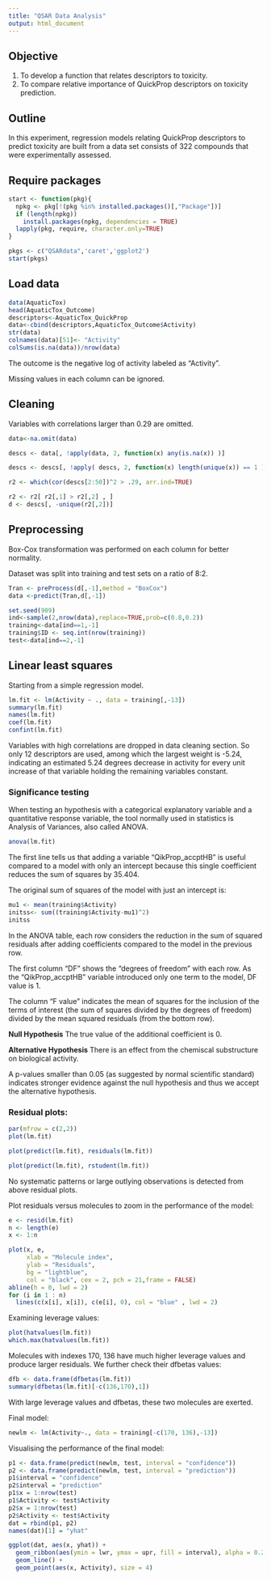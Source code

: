 ```yaml
---
title: "QSAR Data Analysis"
output: html_document
---
```


## Objective

1. To develop a function that relates descriptors to toxicity.
2. To compare relative importance of QuickProp descriptors on toxicity prediction.

## Outline

In this experiment, regression models relating QuickProp descriptors to predict toxicity are built from a data set consists of 322 compounds that were experimentally assessed. 

## Require packages

```r
start <- function(pkg){
  npkg <- pkg[!(pkg %in% installed.packages()[,"Package"])]
  if (length(npkg))
    install.packages(npkg, dependencies = TRUE)
  lapply(pkg, require, character.only=TRUE)
}

pkgs <- c("QSARdata",'caret','ggplot2')
start(pkgs)
```



## Load data

```r
data(AquaticTox)
head(AquaticTox_Outcome)
descriptors<-AquaticTox_QuickProp
data<-cbind(descriptors,AquaticTox_Outcome$Activity)
str(data)
colnames(data)[51]<- "Activity"
colSums(is.na(data))/nrow(data)
```

The outcome is the negative log of activity labeled as "Activity". 

Missing values in each column can be ignored.



## Cleaning

Variables with correlations larger than 0.29 are omitted.

```r
data<-na.omit(data)

descs <- data[, !apply(data, 2, function(x) any(is.na(x)) )]

descs <- descs[, !apply( descs, 2, function(x) length(unique(x)) == 1 )]

r2 <- which(cor(descs[2:50])^2 > .29, arr.ind=TRUE)

r2 <- r2[ r2[,1] > r2[,2] , ]
d <- descs[, -unique(r2[,2])]
```



## Preprocessing

Box-Cox transformation was performed on each column for better normality. 

Dataset was split into training and test sets on a ratio of 8:2.

```r
Tran <- preProcess(d[,-1],method = "BoxCox")
data <-predict(Tran,d[,-1])

set.seed(909)
ind<-sample(2,nrow(data),replace=TRUE,prob=c(0.8,0.2))
training<-data[ind==1,-1]
training$ID <- seq.int(nrow(training))
test<-data[ind==2,-1]
```



## Linear least squares

Starting from a simple regression model.

```r
lm.fit <- lm(Activity ~ ., data = training[,-13])
summary(lm.fit)
names(lm.fit)
coef(lm.fit)
confint(lm.fit)
```

Variables with high correlations are dropped in data cleaning section. So only 12 descriptors are used, among which the largest weight is -5.24, indicating an estimated 5.24 degrees decrease in activity for every unit increase of that variable holding the remaining variables constant.

### Significance testing

When testing an hypothesis with a categorical explanatory variable and a quantitative response variable, the tool normally used in statistics is Analysis of Variances, also called ANOVA.

```r
anova(lm.fit)
```

The first line tells us that adding a variable "QikProp_accptHB" is useful compared to a model with only an intercept because this single coefficient reduces the sum of squares by 35.404. 

The original sum of squares of the model with just an intercept is:
```r
mu1 <- mean(training$Activity)
initss<- sum((training$Activity-mu1)^2)
initss
```

In the ANOVA table, each row considers the reduction in the sum of squared residuals after adding coefficients compared to the model in the previous row.

The first column "DF" shows the "degrees of freedom" with each row. As the "QikProp_accptHB" variable introduced only one term to the model, DF value is 1.

The column "F value" indicates the mean of squares for the inclusion of the terms of interest (the sum of squares divided by the degrees of freedom) divided by the mean squared residuals (from the bottom row).

__Null Hypothesis__ The true value of the additional coefficient is 0.

__Alternative Hypothesis__ There is an effect from the chemiscal substructure on biological activity.

A p-values smaller than 0.05 (as suggested by normal scientific standard) indicates stronger evidence against the null hypothesis and thus we accept the alternative hypothesis.


### Residual plots:

```r
par(mfrow = c(2,2))
plot(lm.fit)
```

```r
plot(predict(lm.fit), residuals(lm.fit))

plot(predict(lm.fit), rstudent(lm.fit))
```

No systematic patterns or large outlying observations is detected from above residual plots.

Plot residuals versus molecules to zoom in the performance of the model:

```r
e <- resid(lm.fit)
n <- length(e)
x <- 1:n

plot(x, e,
     xlab = "Molecule index", 
     ylab = "Residuals", 
     bg = "lightblue", 
     col = "black", cex = 2, pch = 21,frame = FALSE)
abline(h = 0, lwd = 2)
for (i in 1 : n) 
  lines(c(x[i], x[i]), c(e[i], 0), col = "blue" , lwd = 2)
```

Examining leverage values:

```r
plot(hatvalues(lm.fit))
which.max(hatvalues(lm.fit))
```

Molecules with indexes 170, 136 have much higher leverage values and produce larger residuals. We further check their dfbetas values:

```r
dfb <- data.frame(dfbetas(lm.fit))
summary(dfbetas(lm.fit)[-c(136,170),1])
```

With large leverage values and dfbetas, these two molecules are exerted.

Final model:

```r
newlm <- lm(Activity~., data = training[-c(170, 136),-13])
```

Visualising the performance of the final model:

```r
p1 <- data.frame(predict(newlm, test, interval = "confidence"))
p2 <- data.frame(predict(newlm, test, interval = "prediction"))
p1$interval = "confidence"
p2$interval = "prediction"
p1$x = 1:nrow(test)
p1$Activity <- test$Activity
p2$x = 1:nrow(test)
p2$Activity <- test$Activity
dat = rbind(p1, p2)
names(dat)[1] = "yhat"

ggplot(dat, aes(x, yhat)) +
  geom_ribbon(aes(ymin = lwr, ymax = upr, fill = interval), alpha = 0.2) +
  geom_line() +
  geom_point(aes(x, Activity), size = 4)
```
